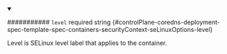 
<details className="config-field" data-expandable="false" open>
<summary>

########### `level` <span className="config-field-required" data-required="false">required</span> <span className="config-field-type">string</span> <span className="config-field-default"></span> <span className="config-field-enum"></span> {#controlPlane-coredns-deployment-spec-template-spec-containers-securityContext-seLinuxOptions-level}

Level is SELinux level label that applies to the container.

</summary>



</details>
